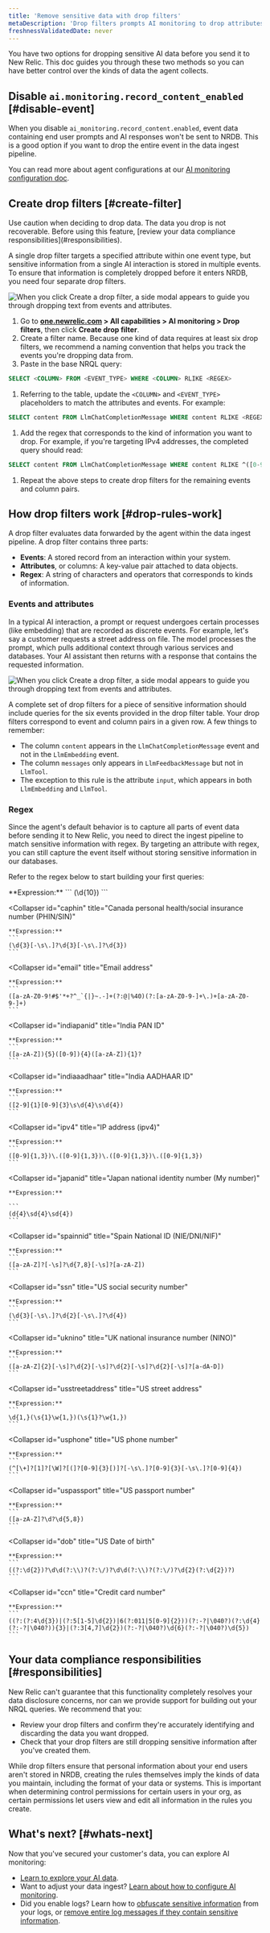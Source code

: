 ```yaml
---
title: 'Remove sensitive data with drop filters'
metaDescription: 'Drop filters prompts AI monitoring to drop attributes containing sensitive data.'
freshnessValidatedDate: never
---
```




You have two options for dropping sensitive AI data before you send it to New Relic. This doc guides you through these two methods so you can have better control over the kinds of data the agent collects. 

## Disable `ai.monitoring.record_content_enabled` [#disable-event]

When you disable `ai_monitoring.record_content.enabled`, event data containing end user prompts and AI responses won't be sent to NRDB. This is a good option if you want to drop the entire event in the data ingest pipeline.

You can read more about agent configurations at our [AI monitoring configuration doc](/docs/ai-monitoring/customize-agent-ai-monitoring).

## Create drop filters [#create-filter]

<Callout variant="caution">
Use caution when deciding to drop data. The data you drop is not recoverable. Before using this feature, [review your data compliance responsibilities](#responsibilities).  
</Callout>

A single drop filter targets a specified attribute within one event type, but sensitive information from a single AI interaction is stored in multiple events. To ensure that information is completely dropped before it enters NRDB, you need four separate drop filters.

  <img
      title="Create a drop filter"
      alt="When you click Create a drop filter, a side modal appears to guide you through dropping text from events and attributes."
      src={aiDropFilterModal}
  />

1. Go to <DoNotTranslate>**[one.newrelic.com](https://one.newrelic.com) > All capabilities > AI monitoring > Drop filters**</DoNotTranslate>, then click <DoNotTranslate>**Create drop filter**</DoNotTranslate>. 
1. Create a filter name. Because one kind of data requires at least six drop filters, we recommend a naming convention that helps you track the events you're dropping data from. 
1. Paste in the base NRQL query:
  ```sql
  SELECT <COLUMN> FROM <EVENT_TYPE> WHERE <COLUMN> RLIKE <REGEX>
  ```
1. Referring to the table, update the `<COLUMN>` and `<EVENT_TYPE>` placeholders to match the attributes and events. For example:
  ```sql
  SELECT content FROM LlmChatCompletionMessage WHERE content RLIKE <REGEX>
  ```
1. Add the regex that corresponds to the kind of information you want to drop. For example, if you're targeting IPv4 addresses, the completed query should read:
  ```sql
  SELECT content FROM LlmChatCompletionMessage WHERE content RLIKE ^([0-9]{1,3})\.([0-9]{1,3})\.([0-9]{1,3})\.([0-9]{1,3})$
  ```
1. Repeat the above steps to create drop filters for the remaining events and column pairs. 

## How drop filters work [#drop-rules-work]

A drop filter evaluates data forwarded by the agent within the data ingest pipeline. A drop filter contains three parts:

* **Events**: A stored record from an interaction within your system.
* **Attributes**, or columns: A key-value pair attached to data objects. 
* **Regex**: A string of characters and operators that corresponds to kinds of information. 

### Events and attributes 

In a typical AI interaction, a prompt or request undergoes certain processes (like embedding) that are recorded as discrete events. For example, let's say a customer requests a street address on file. The model processes the prompt, which pulls additional context through various services and databases. Your AI assistant then returns with a response that contains the requested information. 

  <img
      title="Create drop filters for every event type"
      alt="When you click Create a drop filter, a side modal appears to guide you through dropping text from events and attributes."
      src={aiDropFilterTable}
  />

A complete set of drop filters for a piece of sensitive information should include queries for the six events provided in the drop filter table. Your drop filters correspond to event and column pairs in a given row. A few things to remember:

* The column `content` appears in the `LlmChatCompletionMessage` event and not in the `LlmEmbedding` event. 
* The column `messages` only appears in `LlmFeedbackMessage` but not in `LlmTool`. 
* The exception to this rule is the attribute `input`, which appears in both `LlmEmbedding` and `LlmTool`.

### Regex

Since the agent's default behavior is to capture all parts of event data before sending it to New Relic, you need to direct the ingest pipeline to match sensitive information with regex. By targeting an attribute with regex, you can still capture the event itself without storing sensitive information in our databases. 

Refer to the regex below to start building your first queries:

<CollapserGroup>
  <Collapser
    id="cahcn"
    title="Canada health card number"
  >
    **Expression:**
    ```
    (\d{10})
    ```
  </Collapser>

  <Collapser
    id="caphin"
    title="Canada personal health/social insurance number (PHIN/SIN)"
  >
    **Expression:**
    ```
    (\d{3}[-\s\.]?\d{3}[-\s\.]?\d{3})
    ```
  </Collapser>

  <Collapser
    id="email"
    title="Email address"
  >
    **Expression:**
    ```
    ([a-zA-Z0-9!#$'*+?^_`{|}~.-]+(?:@|%40)(?:[a-zA-Z0-9-]+\.)+[a-zA-Z0-9-]+)
    ```
  </Collapser>

  <Collapser
    id="indiapanid"
    title="India PAN ID"
  >
    **Expression:**
    ```
    ([a-zA-Z]){5}([0-9]){4}([a-zA-Z]){1}?
    ```
  </Collapser>

  <Collapser
    id="indiaaadhaar"
    title="India AADHAAR ID"
  >
    **Expression:**
    ```
    ([2-9]{1}[0-9]{3}\s\d{4}\s\d{4})
    ```
  </Collapser>

  <Collapser
    id="ipv4"
    title="IP address (ipv4)"
  >
    **Expression:**
    ```
    ([0-9]{1,3})\.([0-9]{1,3})\.([0-9]{1,3})\.([0-9]{1,3})
    ```
  </Collapser>

  <Collapser
    id="japanid"
    title="Japan national identity number (My number)"
  >
    **Expression:**
    
    ```
    (d{4}\sd{4}\sd{4})
    ```
  </Collapser>

  <Collapser
    id="spainnid"
    title="Spain National ID (NIE/DNI/NIF)"
  >
    **Expression:**
    ```
    ([a-zA-Z]?[-\s]?\d{7,8}[-\s]?[a-zA-Z])
    ```
  </Collapser>

  <Collapser
    id="ssn"
    title="US social security number"
  >
    **Expression:**
    ```
    (\d{3}[-\s\.]?\d{2}[-\s\.]?\d{4})
    ```
  </Collapser>

  <Collapser
    id="uknino"
    title="UK national insurance number (NINO)"
  >
    **Expression:**
    ```
    ([a-zA-Z]{2}[-\s]?\d{2}[-\s]?\d{2}[-\s]?\d{2}[-\s]?[a-dA-D])
    ```
  </Collapser>

  <Collapser
    id="usstreetaddress"
    title="US street address"
  >
    **Expression:**
    ```
    \d{1,}(\s{1}\w{1,})(\s{1}?\w{1,})
    ```
  </Collapser>

  <Collapser
    id="usphone"
    title="US phone number"
  >
    **Expression:**
    ```
    (^[\+]?[1]?[\W]?[(]?[0-9]{3}[)]?[-\s\.]?[0-9]{3}[-\s\.]?[0-9]{4})
    ```
  </Collapser>

  <Collapser
    id="uspassport"
    title="US passport number"
  >
    **Expression:**
    ```
    ([a-zA-Z]?\d?\d{5,8})
    ```
  </Collapser>

  <Collapser
    id="dob"
    title="US Date of birth"
  >
    **Expression:**
    ```
    ((?:\d{2})?\d\d(?:\\)?(?:\/)?\d\d(?:\\)?(?:\/)?\d{2}(?:\d{2})?)
    ```
  </Collapser>

  <Collapser
    id="ccn"
    title="Credit card number"
  >
    **Expression:**
    ```
    ((?:(?:4\d{3})|(?:5[1-5]\d{2})|6(?:011|5[0-9]{2}))(?:-?|\040?)(?:\d{4}(?:-?|\040?)){3}|(?:3[4,7]\d{2})(?:-?|\040?)\d{6}(?:-?|\040?)\d{5})
    ```
  </Collapser>
</CollapserGroup>

## Your data compliance responsibilities [#responsibilities]

New Relic can't guarantee that this functionality completely resolves your data disclosure concerns, nor can we provide support for building out your NRQL queries. We recommend that you:

* Review your drop filters and confirm they're accurately identifying and discarding the data you want dropped.
* Check that your drop filters are still dropping sensitive information after you've created them. 

While drop filters ensure that personal information about your end users aren't stored in NRDB, creating the rules themselves imply the kinds of data you maintain, including the format of your data or systems. This is important when determining control permissions for certain users in your org, as certain permissions let users view and edit all information in the rules you create.

## What's next? [#whats-next]

Now that you've secured your customer's data, you can explore AI monitoring:

* [Learn to explore your AI data](/docs/ai-monitoring/view-ai-data).
* Want to adjust your data ingest? [Learn about how to configure AI monitoring](/docs/ai-monitoring/configure-ai-monitoring). 
* Did you enable logs? Learn how to [obfuscate sensitive information](/docs/logs/ui-data/obfuscation-ui) from your logs, or [remove entire log messages if they contain sensitive information](/docs/logs/ui-data/drop-data-drop-filter-rules).
